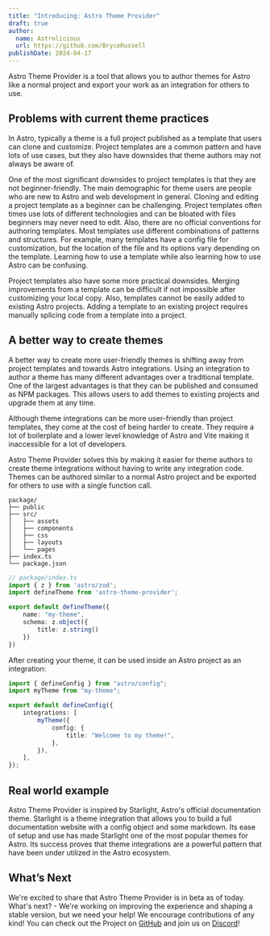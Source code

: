 ```yaml
---
title: "Introducing: Astro Theme Provider"
draft: true
author:
  name: Astrolicious
  url: https://github.com/BryceRussell
publishDate: 2024-04-17
---
```


Astro Theme Provider is a tool that allows you to author themes for Astro like a normal project and export your work as an integration for others to use. 

## Problems with current theme practices

In Astro, typically a theme is a full project published as a template that users can clone and customize. Project templates are a common pattern and have lots of use cases, but they also have downsides that theme authors may not always be aware of. 

One of the most significant downsides to project templates is that they are not beginner-friendly. The main demographic for theme users are people who are new to Astro and web development in general. Cloning and editing a project template as a beginner can be challenging. Project templates often times use lots of different technologies and can be bloated with files beginners may never need to edit. Also, there are no official conventions for authoring templates. Most templates use different combinations of patterns and structures. For example, many templates have a config file for customization, but the location of the file and its options vary depending on the template. Learning how to use a template while also learning how to use Astro can be confusing.

Project templates also have some more practical downsides. Merging improvements from a template can be difficult if not impossible after customizing your local copy. Also, templates cannot be easily added to existing Astro projects. Adding a template to an existing project requires manually splicing code from a template into a project.

## A better way to create themes

A better way to create more user-friendly themes is shifting away from project templates and towards Astro integrations. Using an integration to author a theme has many different advantages over a traditional template. One of the largest advantages is that they can be published and consumed as NPM packages. This allows users to add themes to existing projects and upgrade them at any time.

Although theme integrations can be more user-friendly than project templates, they come at the cost of being harder to create. They require a lot of boilerplate and a lower level knowledge of Astro and Vite making it inaccessible for a lot of developers.

Astro Theme Provider solves this by making it easier for theme authors to create theme integrations without having to write any integration code. Themes can be authored similar to a normal Astro project and be exported for others to use with a single function call.

```
package/
├── public
├── src/
│   ├── assets
│   ├── components
│   ├── css
│   ├── layouts
│   └── pages
├── index.ts
└── package.json
```

```ts
// package/index.ts
import { z } from 'astro/zod'; 
import defineTheme from 'astro-theme-provider';

export default defineTheme({
    name: "my-theme",
    schema: z.object({
        title: z.string()
    })
})
```

After creating your theme, it can be used inside an Astro project as an integration:

```ts
import { defineConfig } from "astro/config";
import myTheme from "my-theme";

export default defineConfig({
    integrations: [
        myTheme({
            config: {
                title: "Welcome to my theme!",
            },
        }),
    ],
});
```

## Real world example

Astro Theme Provider is inspired by Starlight, Astro's official documentation theme. Starlight is a theme integration that allows you to build a full documentation website with a config object and some markdown. Its ease of setup and use has made Starlight one of the most popular themes for Astro. Its success proves that theme integrations are a powerful pattern that have been under utilized in the Astro ecosystem.

## What’s Next

We're excited to share that Astro Theme Provider is in beta as of today. What's next? - We're working on improving the experience and shaping a stable version, but we need your help! We encourage contributions of any kind! You can check out the Project on [GitHub](https://github.com/astrolicious/astro-theme-provider) and join us on [Discord](https://chat.astrolicious.dev)!
